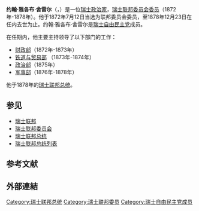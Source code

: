 {{Infobox_ President
| name= {{lang|en|Johann Jakob Scherer}}
| original_name =约翰·雅各布·舍雷尔
| image= Johann Jakob Scherer.gif
| office2=[[瑞士联邦委员会委员|瑞士联邦委员会委员]]
| term_start2=1872年 
| term_end2=1878年
| birth_date=1825年11月10日
| death_date= 1878年12月23日
}}

'''约翰·雅各布·舍雷尔'''（{{lang-de|Johann Jakob Scherer}}，{{bd|1825年|11月10日|1878年|12月23日|catIdx=F}}）是一位[[瑞士|瑞士]][[政治家|政治家]]，[[瑞士联邦委员会|瑞士联邦委员会]][[瑞士联邦委员会委员|委员]]（1872年-1878年）。他于1872年7月12日当选为联邦委员会委员，至1878年12月23日在任内去世为止。约翰·雅各布·舍雷尔是[[瑞士自由民主党|瑞士自由民主党]]成员。

在任期内，他主要主持领导了以下部门的工作：

*[[瑞士财政部|财政部]]（1872年-1873年）
*[[瑞士铁道与贸易部|铁道与贸易部]] （1873年-1874年）
*[[瑞士政治部|政治部]]（1875年）
*[[瑞士军事部|军事部]]（1876年-1878年）

他于1878年的[[瑞士联邦总统|瑞士联邦总统]]。

== 参见 ==
*[[瑞士联邦|瑞士联邦]]
*[[瑞士联邦委员会|瑞士联邦委员会]] 
*[[瑞士联邦总统|瑞士联邦总统]] 
*[[瑞士联邦总统列表|瑞士联邦总统列表]] 

== 参考文献 ==

== 外部連結 ==

{{Authority control}}
{{DEFAULTSORT:Scherer, Johann Jakob }} 
{{europe-poli-bio-stub}}
{{Switzerland-politician-stub}}
[[Category:瑞士联邦总统|Category:瑞士联邦总统]]
[[Category:瑞士联邦委员|Category:瑞士联邦委员]]
[[Category:瑞士自由民主党成员|Category:瑞士自由民主党成员]]